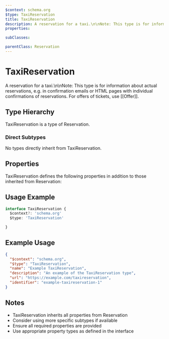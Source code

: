 ```yaml
---
$context: schema.org
$type: TaxiReservation
title: TaxiReservation
description: A reservation for a taxi.\n\nNote: This type is for information about actual reservations, e.g. in confirmation emails or HTML pages with individual confirmations of reservations. For offers of tickets, use [[Offer]].
properties:

subClasses:

parentClass: Reservation
---
```


# TaxiReservation

A reservation for a taxi.\n\nNote: This type is for information about actual reservations, e.g. in confirmation emails or HTML pages with individual confirmations of reservations. For offers of tickets, use [[Offer]].

## Type Hierarchy

TaxiReservation is a type of Reservation.

### Direct Subtypes

No types directly inherit from TaxiReservation.

## Properties

TaxiReservation defines the following properties in addition to those inherited from Reservation:



## Usage Example

```typescript
interface TaxiReservation {
  $context?: 'schema.org'
  $type: 'TaxiReservation'

}
```

## Example Usage

```json
{
  "$context": "schema.org",
  "$type": "TaxiReservation",
  "name": "Example TaxiReservation",
  "description": "An example of the TaxiReservation type",
  "url": "https://example.com/taxireservation",
  "identifier": "example-taxireservation-1"
}
```

## Notes

- TaxiReservation inherits all properties from Reservation
- Consider using more specific subtypes if available
- Ensure all required properties are provided
- Use appropriate property types as defined in the interface
